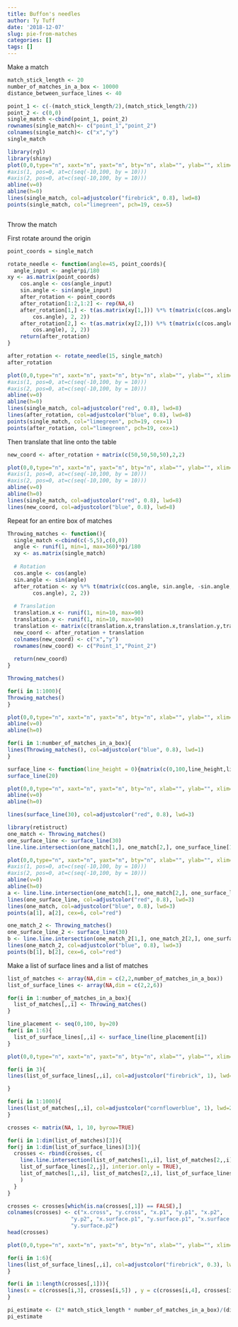 ```yaml
---
title: Buffon's needles
author: Ty Tuff
date: '2018-12-07'
slug: pie-from-matches
categories: []
tags: []
---
```



Make a match
```r
match_stick_length <- 20
number_of_matches_in_a_box <- 10000
distance_between_surface_lines <- 40

point_1 <- c(-(match_stick_length/2),(match_stick_length/2))
point_2 <- c(0,0)
single_match <-cbind(point_1, point_2)
rownames(single_match)<- c("point_1","point_2")
colnames(single_match)<- c("x","y")
single_match
```

```r
library(rgl)
library(shiny)
plot(0,0,type="n", xaxt="n", yaxt="n", bty="n", xlab="", ylab="", xlim=c(-10,10), ylim=c(-10,10))
#axis(1, pos=0, at=c(seq(-10,100, by = 10)))
#axis(2, pos=0, at=c(seq(-10,100, by = 10)))
abline(v=0)
abline(h=0)
lines(single_match, col=adjustcolor("firebrick", 0.8), lwd=8)
points(single_match, col="limegreen", pch=19, cex=5)



```

Throw the match

First rotate around the origin

```r
point_coords = single_match

rotate_needle <- function(angle=45, point_coords){
  angle_input <- angle*pi/180
xy <- as.matrix(point_coords)
    cos.angle <- cos(angle_input)
    sin.angle <- sin(angle_input)
    after_rotation <- point_coords
    after_rotation[1:2,1:2] <- rep(NA,4)
    after_rotation[1,] <- t(as.matrix(xy[1,])) %*% t(matrix(c(cos.angle, sin.angle, -sin.angle, 
        cos.angle), 2, 2))
    after_rotation[2,] <- t(as.matrix(xy[2,])) %*% t(matrix(c(cos.angle, sin.angle, -sin.angle, 
        cos.angle), 2, 2))
    return(after_rotation)
}

after_rotation <- rotate_needle(15, single_match)
after_rotation
```





```r
plot(0,0,type="n", xaxt="n", yaxt="n", bty="n", xlab="", ylab="", xlim=c(-10,10), ylim=c(-10,10))
#axis(1, pos=0, at=c(seq(-10,100, by = 10)))
#axis(2, pos=0, at=c(seq(-10,100, by = 10)))
abline(v=0)
abline(h=0)
lines(single_match, col=adjustcolor("red", 0.8), lwd=8)
lines(after_rotation, col=adjustcolor("blue", 0.8), lwd=8)
points(single_match, col="limegreen", pch=19, cex=1)
points(after_rotation, col="limegreen", pch=19, cex=1)
```





Then translate that line onto the table

```r
new_coord <- after_rotation + matrix(c(50,50,50,50),2,2)
```


```r
plot(0,0,type="n", xaxt="n", yaxt="n", bty="n", xlab="", ylab="", xlim=c(-10,100), ylim=c(-10,100))
#axis(1, pos=0, at=c(seq(-10,100, by = 10)))
#axis(2, pos=0, at=c(seq(-10,100, by = 10)))
abline(v=0)
abline(h=0)
lines(single_match, col=adjustcolor("red", 0.8), lwd=8)
lines(new_coord, col=adjustcolor("blue", 0.8), lwd=8)
```


Repeat for an entire box of matches

```r
Throwing_matches <- function(){
  single_match <-cbind(c(-5,5),c(0,0))
  angle <- runif(1, min=1, max=360)*pi/180
  xy <- as.matrix(single_match)
  
  # Rotation
  cos.angle <- cos(angle)
  sin.angle <- sin(angle)
  after_rotation <- xy %*% t(matrix(c(cos.angle, sin.angle, -sin.angle, 
        cos.angle), 2, 2))
  
  # Translation
  translation.x <- runif(1, min=10, max=90)
  translation.y <- runif(1, min=10, max=90)
  translation <- matrix(c(translation.x,translation.x,translation.y,translation.y), 2, 2)
  new_coord <- after_rotation + translation
  colnames(new_coord) <- c("x","y")
  rownames(new_coord) <- c("Point_1","Point_2")
  
  return(new_coord)   
}

Throwing_matches()
```

```r
for(i in 1:1000){
Throwing_matches()
}
```


```r
plot(0,0,type="n", xaxt="n", yaxt="n", bty="n", xlab="", ylab="", xlim=c(-1,101), ylim=c(-1,101))
abline(v=0)
abline(h=0)

for(i in 1:number_of_matches_in_a_box){
lines(Throwing_matches(), col=adjustcolor("blue", 0.8), lwd=1)
}
```


```r
surface_line <- function(line_height = 0){matrix(c(0,100,line_height,line_height), 2, 2, byrow=FALSE)}
surface_line(20)
```

```r
plot(0,0,type="n", xaxt="n", yaxt="n", bty="n", xlab="", ylab="", xlim=c(-10,110), ylim=c(-10,110))
abline(v=0)
abline(h=0)

lines(surface_line(30), col=adjustcolor("red", 0.8), lwd=3)
```



```r
library(retistruct)
one_match <- Throwing_matches()
one_surface_line <- surface_line(30)
line.line.intersection(one_match[1,], one_match[2,], one_surface_line[1,], one_surface_line[2,], interior.only = TRUE)
```


```r
plot(0,0,type="n", xaxt="n", yaxt="n", bty="n", xlab="", ylab="", xlim=c(-10,110), ylim=c(-10,110))
#axis(1, pos=0, at=c(seq(-10,100, by = 10)))
#axis(2, pos=0, at=c(seq(-10,100, by = 10)))
abline(v=0)
abline(h=0)
a <- line.line.intersection(one_match[1,], one_match[2,], one_surface_line[1,], one_surface_line[2,], interior.only = TRUE)
lines(one_surface_line, col=adjustcolor("red", 0.8), lwd=3)
lines(one_match, col=adjustcolor("blue", 0.8), lwd=3)
points(a[1], a[2], cex=6, col="red")

one_match_2 <- Throwing_matches()
one_surface_line_2 <- surface_line(30)
b <- line.line.intersection(one_match_2[1,], one_match_2[2,], one_surface_line_2[1,], one_surface_line_2[2,], interior.only = TRUE)
lines(one_match_2, col=adjustcolor("blue", 0.8), lwd=3)
points(b[1], b[2], cex=6, col="red")
```




Make a list of surface lines and a list of matches

```r
list_of_matches <- array(NA,dim = c(2,2,number_of_matches_in_a_box))
list_of_surface_lines <- array(NA,dim = c(2,2,6))

for(i in 1:number_of_matches_in_a_box){
  list_of_matches[,,i] <- Throwing_matches()
}

line_placement <- seq(0,100, by=20)
for(i in 1:6){
  list_of_surface_lines[,,i] <- surface_line(line_placement[i])
}
```




```r
plot(0,0,type="n", xaxt="n", yaxt="n", bty="n", xlab="", ylab="", xlim=c(-10,110), ylim=c(-10,110))

for(i in 3){
lines(list_of_surface_lines[,,i], col=adjustcolor("firebrick", 1), lwd=3)

}

for(i in 1:1000){
lines(list_of_matches[,,i], col=adjustcolor("cornflowerblue", 1), lwd=2)
}

```


```r
crosses <- matrix(NA, 1, 10, byrow=TRUE)

for(i in 1:dim(list_of_matches)[3]){
for(j in 1:dim(list_of_surface_lines)[3]){
  crosses <- rbind(crosses, c(
    line.line.intersection(list_of_matches[1,,i], list_of_matches[2,,i], list_of_surface_lines[1,,j],     
    list_of_surface_lines[2,,j], interior.only = TRUE), 
    list_of_matches[1,,i], list_of_matches[2,,i], list_of_surface_lines[1,,j], list_of_surface_lines[2,,j])
    )
  }
}

crosses <- crosses[which(is.na(crosses[,1]) == FALSE),]
colnames(crosses) <- c("x.cross", "y.cross", "x.p1", "y.p1", "x.p2", 
                    "y.p2", "x.surface.p1", "y.surface.p1", "x.surface.p2", 
                    "y.surface.p2")
head(crosses)
```


```r
plot(0,0,type="n", xaxt="n", yaxt="n", bty="n", xlab="", ylab="", xlim=c(-10,110), ylim=c(-10,110))

for(i in 1:6){
lines(list_of_surface_lines[,,i], col=adjustcolor("firebrick", 0.3), lwd=3)
}

for(i in 1:length(crosses[,1])){
lines(x = c(crosses[i,3], crosses[i,5]) , y = c(crosses[i,4], crosses[i,6]),  col=adjustcolor("cornflowerblue", 1), cex=1, pch=19)
}
```



```r
pi_estimate <- (2* match_stick_length * number_of_matches_in_a_box)/(distance_between_surface_lines * length(crosses[,1]))
pi_estimate
```











